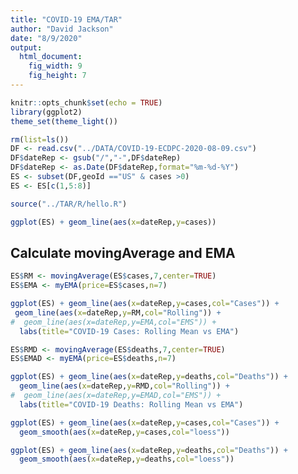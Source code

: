 ```yaml
---
title: "COVID-19 EMA/TAR"
author: "David Jackson"
date: "8/9/2020"
output: 
  html_document: 
    fig_width: 9
    fig_height: 7
---
```


```r
knitr::opts_chunk$set(echo = TRUE)
library(ggplot2)
theme_set(theme_light())
```
```r
rm(list=ls())
DF <- read.csv("../DATA/COVID-19-ECDPC-2020-08-09.csv")
DF$dateRep <- gsub("/","-",DF$dateRep)
DF$dateRep <- as.Date(DF$dateRep,format="%m-%d-%Y")
ES <- subset(DF,geoId =="US" & cases >0)
ES <- ES[c(1,5:8)]

```
```r
source("../TAR/R/hello.R")
```

```r
ggplot(ES) + geom_line(aes(x=dateRep,y=cases))
```

## Calculate movingAverage and EMA

```r
ES$RM <- movingAverage(ES$cases,7,center=TRUE)
ES$EMA <- myEMA(price=ES$cases,n=7)
```
```r
ggplot(ES) + geom_line(aes(x=dateRep,y=cases,col="Cases")) +
 geom_line(aes(x=dateRep,y=RM,col="Rolling")) +
#  geom_line(aes(x=dateRep,y=EMA,col="EMS")) + 
  labs(title="COVID-19 Cases: Rolling Mean vs EMA")
```
```r
ES$RMD <- movingAverage(ES$deaths,7,center=TRUE)
ES$EMAD <- myEMA(price=ES$deaths,n=7)
```
```r
ggplot(ES) + geom_line(aes(x=dateRep,y=deaths,col="Deaths")) +
  geom_line(aes(x=dateRep,y=RMD,col="Rolling")) +
#  geom_line(aes(x=dateRep,y=EMAD,col="EMS")) + 
  labs(title="COVID-19 Deaths: Rolling Mean vs EMA")
```
```r
ggplot(ES) + geom_line(aes(x=dateRep,y=cases,col="Cases")) +
  geom_smooth(aes(x=dateRep,y=cases,col="loess"))
```

```r
ggplot(ES) + geom_line(aes(x=dateRep,y=deaths,col="Deaths")) +
  geom_smooth(aes(x=dateRep,y=deaths,col="loess"))
```
